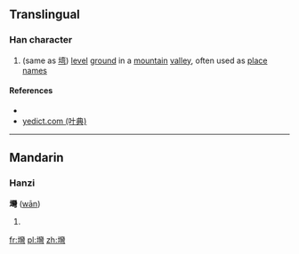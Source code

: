 {{also|塆}}
==Translingual==

===Han character===
{{Han char|rn=32|rad=土|as=22|sn=25|four=|canj=土女火弓 (GVFN)}}

# (same as [[塆]]) [[level]] [[ground]] in a [[mountain]] [[valley]], often used as [[place]] [[name]]s

====References====
* {{Han ref|kx=0242.361|hdz=80012.050|uh=58EA|ud=22762}}
*[http://yedict.com/htm/58/58EA.htm yedict.com (叶典)]

----

==Mandarin==

===Hanzi===
'''壪''' ([[wān]])

# {{defn|lang=cmn}}

[[fr:壪]]
[[pl:壪]]
[[zh:壪]]